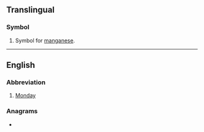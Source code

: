 {{also|mn|MN|mN|.mn|m'n|m.n.}}
==Translingual==

===Symbol===
{{head|mul|symbol}}

# {{lb|mul|element symbol}} Symbol for [[manganese]].

----

==English==

===Abbreviation===
{{rfc-header|Abbreviation}}
{{head|en|abbreviation}}

# [[Monday]]

===Anagrams===
* {{anagrams|en|N.M.|NM|Nm|n/m|nm}}